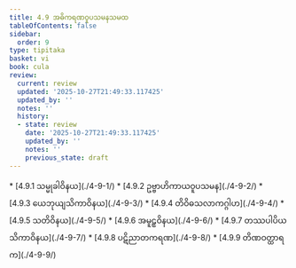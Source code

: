 ```yaml
---
title: 4.9 အဓိကရဏဝူပသမနသမထ
tableOfContents: false
sidebar:
  order: 9
type: tipitaka
basket: vi
book: cula
review:
  current: review
  updated: '2025-10-27T21:49:33.117425'
  updated_by: ''
  notes: ''
  history:
  - state: review
    date: '2025-10-27T21:49:33.117425'
    updated_by: ''
    notes: ''
    previous_state: draft
---
```



<ReviewStatus review={frontmatter.review} showDetails={true} />

<HypothesisAnnotation frontmatter={frontmatter} />

<DynamicBreadcrumb />



<TableOfContents book="cula" section="4.9">
* [4.9.1 သမ္မုခါဝိနယ](./4-9-1/)
* [4.9.2 ဥဗ္ဗာဟိကာယဝူပသမန](./4-9-2/)
* [4.9.3 ယေဘုယျသိကာဝိနယ](./4-9-3/)
* [4.9.4 တိဝိဓသလာကဂ္ဂါဟ](./4-9-4/)
* [4.9.5 သတိဝိနယ](./4-9-5/)
* [4.9.6 အမူဠှဝိနယ](./4-9-6/)
* [4.9.7 တဿပါပိယသိကာဝိနယ](./4-9-7/)
* [4.9.8 ပဋိညာတကရဏ](./4-9-8/)
* [4.9.9 တိဏဝတ္ထာရက](./4-9-9/)
</TableOfContents>